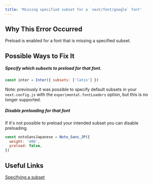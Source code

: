 ```yaml
---
title: 'Missing specified subset for a `next/font/google` font'
---
```


## Why This Error Occurred

Preload is enabled for a font that is missing a specified subset.

## Possible Ways to Fix It

##### Specify which subsets to preload for that font.

```js filename="example.js"
const inter = Inter({ subsets: ['latin'] })
```

Note: previously it was possible to specify default subsets in your `next.config.js` with the `experimental.fontLoaders` option, but this is no longer supported.

##### Disable preloading for that font

If it's not possible to preload your intended subset you can disable preloading.

```js filename="example.js"
const notoSansJapanese = Noto_Sans_JP({
  weight: '400',
  preload: false,
})
```

## Useful Links

[Specifying a subset](/docs/pages/building-your-application/optimizing/fonts#specifying-a-subset)
